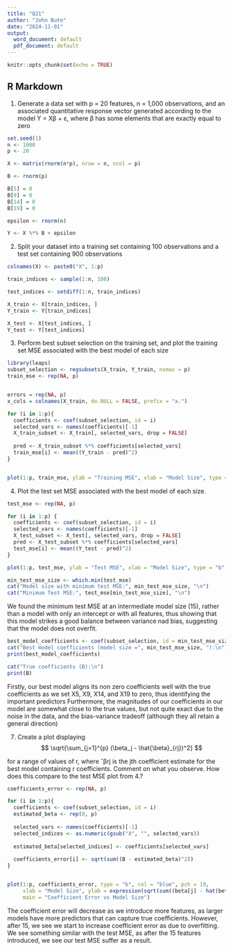 ---
title: "Q21"
author: "John Bute"
date: "2024-11-01"
output:
  word_document: default
  pdf_document: default
---

```{r setup, include=FALSE}
knitr::opts_chunk$set(echo = TRUE)
```

## R Markdown

1. Generate a data set with p = 20 features, n = 1,000 observations, and an associated quantitative response vector generated according to the model
Y = Xβ + ε, where β has some elements that are exactly equal to zero

```{r}

set.seed(1)
n <- 1000 
p <- 20

X <- matrix(rnorm(n*p), nrow = n, ncol = p)

B <- rnorm(p)

B[5] = 0
B[9] = 0
B[14] = 0
B[19] = 0

epsilon <- rnorm(n)

Y <- X %*% B + epsilon
```

2. Split your dataset into a training set containing 100 observations and a test set containing 900 observations

```{r}

colnames(X) <- paste0("X", 1:p)

train_indices <- sample(1:n, 100)

test_indices <- setdiff(1:n, train_indices)

X_train <- X[train_indices, ]
Y_train <- Y[train_indices]

X_test <- X[test_indices, ]
Y_test <- Y[test_indices]


```

3. Perform best subset selection on the training set, and plot the training set MSE associated with the best model of each size

```{r}

library(leaps)
subset_selection <- regsubsets(X_train, Y_train, nvmax = p)
train_mse <- rep(NA, p)


errors = rep(NA, p)
x_cols = colnames(X_train, do.NULL = FALSE, prefix = "x.")

for (i in 1:p){
  coefficients <- coef(subset_selection, id = i)
  selected_vars <- names(coefficients)[-1]
  X_train_subset <- X_train[, selected_vars, drop = FALSE]
  
  pred <- X_train_subset %*% coefficients[selected_vars]
  train_mse[i] <- mean((Y_train - pred)^2)
}


plot(1:p, train_mse, ylab = "Training MSE", xlab = "Model Size", type = "b", main = "Training MSE vs. Model Size")

```


4. Plot the test set MSE associated with the best model of each size.

```{r}
test_mse <- rep(NA, p)

for (i in 1:p) {
  coefficients <- coef(subset_selection, id = i)
  selected_vars <- names(coefficients)[-1]
  X_test_subset <- X_test[, selected_vars, drop = FALSE]
  pred <- X_test_subset %*% coefficients[selected_vars]
  test_mse[i] <- mean((Y_test - pred)^2)
}

plot(1:p, test_mse, ylab = "Test MSE", xlab = "Model Size", type = "b", col = "red", main = "Test MSE vs Model Size")

```


```{r}
min_test_mse_size <- which.min(test_mse)
cat("Model size with minimum test MSE:", min_test_mse_size, "\n")
cat("Minimum Test MSE:", test_mse[min_test_mse_size], "\n")

```
We found the minimum test MSE at an intermediate model size (15), rather than a model with only an intercept or with all features, thus showing that this model strikes a good balance between variance nad bias, suggesting that the model does not overfit. 


```{r}
best_model_coefficients <- coef(subset_selection, id = min_test_mse_size)
cat("Best model coefficients (model size =", min_test_mse_size, "):\n")
print(best_model_coefficients)

cat("True coefficients (B):\n")
print(B)
```
Firstly, our best model aligns its non zero coefficients well with the true coefficients as we set X5, X9, X14, and X19 to zero, thus identifying the important predictors
Furthermore, the magnitudes of our coefficients in our model are somewhat close to the true values, but not quite exact due to the noise in the data, and the bias-variance tradeoff (although they all retain a general direction)


7. Create a plot displaying
$$
\sqrt{\sum_{j=1}^{p} (\beta_j - \hat{\beta}_{rj})^2}
$$

for a range of values of r, where ˆβrj is the jth coefficient
estimate for the best model containing r coefficients. Comment on what you observe. How does this compare to the test MSE plot from 4.?


```{r}

coefficients_error <- rep(NA, p)

for (i in 1:p){
  coefficients <- coef(subset_selection, id = i)
  estimated_beta <- rep(0, p)
  
  selected_vars <- names(coefficients)[-1]
  selected_indices <- as.numeric(gsub("X", "", selected_vars))
  
  estimated_beta[selected_indices] <- coefficients[selected_vars]
  
  coefficients_error[i] <- sqrt(sum((B - estimated_beta)^2))
}


plot(1:p, coefficients_error, type = "b", col = "blue", pch = 19,
     xlab = "Model Size", ylab = expression(sqrt(sum((beta[j] - hat(beta)[r * j])^2))),
     main = "Coefficient Error vs Model Size")

```

The coefficient error will decrease as we introduce more features, as larger models have more predictors that can capture true coefficients. However, after 15, we see we start to increase coefficient error as due to overfitting. We see something similar with the test MSE, as after the 15 features introduced, we see our test MSE suffer as a result.




